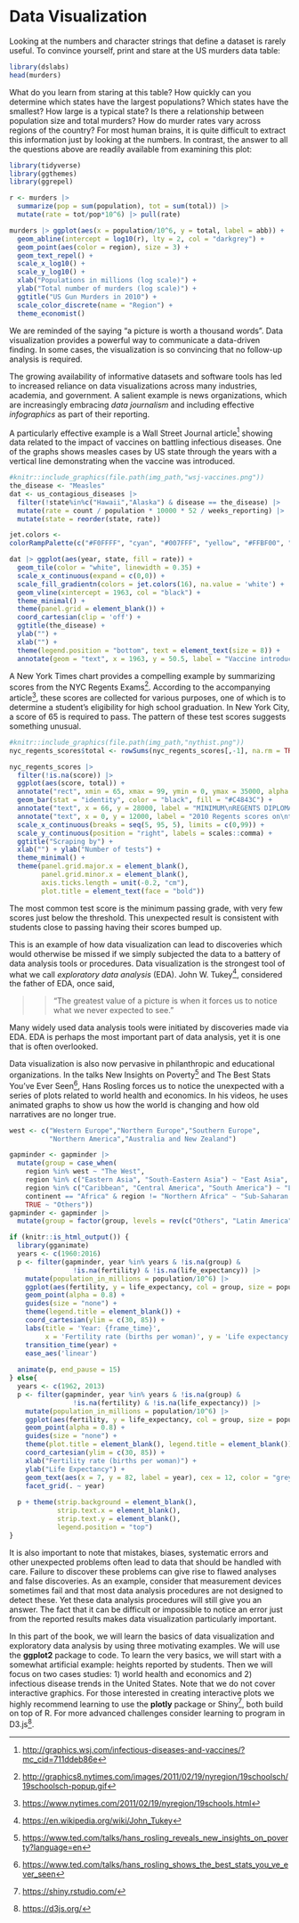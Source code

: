 # Data Visualization {.unnumbered}

Looking at the numbers and character strings that define a dataset is rarely useful. To convince yourself, print and stare at the US murders data table:

```r
library(dslabs)
head(murders)
```

What do you learn from staring at this table? How quickly can you determine which states have the largest populations? Which states have the smallest? How large is a typical state? Is there a relationship between population size and total murders? How do murder rates vary across regions of the country? For most human brains, it is quite difficult to extract this information just by looking at the numbers. In contrast, the answer to all the questions above are readily available from examining this plot:

```r
library(tidyverse)
library(ggthemes)
library(ggrepel)

r <- murders |> 
  summarize(pop = sum(population), tot = sum(total)) |> 
  mutate(rate = tot/pop*10^6) |> pull(rate)

murders |> ggplot(aes(x = population/10^6, y = total, label = abb)) +  
  geom_abline(intercept = log10(r), lty = 2, col = "darkgrey") +
  geom_point(aes(color = region), size = 3) +
  geom_text_repel() + 
  scale_x_log10() +
  scale_y_log10() +
  xlab("Populations in millions (log scale)") + 
  ylab("Total number of murders (log scale)") +
  ggtitle("US Gun Murders in 2010") +
  scale_color_discrete(name = "Region") +
  theme_economist()
```

We are reminded of the saying "a picture is worth a thousand words". Data visualization provides a powerful way to communicate a data-driven finding. In some cases, the visualization is so convincing that no follow-up analysis is required.

The growing availability of informative datasets and software tools has led to increased reliance on data visualizations across many industries, academia, and government. A salient example is news organizations, which are increasingly embracing *data journalism* and including effective *infographics* as part of their reporting.

A particularly effective example is a Wall Street Journal article[^intro-dataviz-1] showing data related to the impact of vaccines on battling infectious diseases. One of the graphs shows measles cases by US state through the years with a vertical line demonstrating when the vaccine was introduced.

[^intro-dataviz-1]: <http://graphics.wsj.com/infectious-diseases-and-vaccines/?mc_cid=711ddeb86e>

```r
#knitr::include_graphics(file.path(img_path,"wsj-vaccines.png"))
the_disease <- "Measles"
dat <- us_contagious_diseases |>
  filter(!state%in%c("Hawaii","Alaska") & disease == the_disease) |>
  mutate(rate = count / population * 10000 * 52 / weeks_reporting) |>
  mutate(state = reorder(state, rate))

jet.colors <-
colorRampPalette(c("#F0FFFF", "cyan", "#007FFF", "yellow", "#FFBF00", "orange", "red", "#7F0000"), bias = 2.25)

dat |> ggplot(aes(year, state, fill = rate)) +
  geom_tile(color = "white", linewidth = 0.35) +
  scale_x_continuous(expand = c(0,0)) +
  scale_fill_gradientn(colors = jet.colors(16), na.value = 'white') +
  geom_vline(xintercept = 1963, col = "black") +
  theme_minimal() + 
  theme(panel.grid = element_blank()) +
  coord_cartesian(clip = 'off') +
  ggtitle(the_disease) +
  ylab("") +
  xlab("") +  
  theme(legend.position = "bottom", text = element_text(size = 8)) + 
  annotate(geom = "text", x = 1963, y = 50.5, label = "Vaccine introduced", size = 3, hjust = 0)
```

<!--(Source: [Wall Street Journal](http://graphics.wsj.com/infectious-diseases-and-vaccines/))-->

A New York Times chart provides a compelling example by summarizing scores from the NYC Regents Exams[^intro-dataviz-2]. According to the accompanying article[^intro-dataviz-3], these scores are collected for various purposes, one of which is to determine a student's eligibility for high school graduation. In New York City, a score of 65 is required to pass. The pattern of these test scores suggests something unusual.

[^intro-dataviz-2]: <http://graphics8.nytimes.com/images/2011/02/19/nyregion/19schoolsch/19schoolsch-popup.gif>

[^intro-dataviz-3]: <https://www.nytimes.com/2011/02/19/nyregion/19schools.html>

```r
#knitr::include_graphics(file.path(img_path,"nythist.png"))
nyc_regents_scores$total <- rowSums(nyc_regents_scores[,-1], na.rm = TRUE)

nyc_regents_scores |> 
  filter(!is.na(score)) |>
  ggplot(aes(score, total)) + 
  annotate("rect", xmin = 65, xmax = 99, ymin = 0, ymax = 35000, alpha = .5) +
  geom_bar(stat = "identity", color = "black", fill = "#C4843C") + 
  annotate("text", x = 66, y = 28000, label = "MINIMUM\nREGENTS DIPLOMA\nSCORE IS 65", hjust = 0, size = 3) +
  annotate("text", x = 0, y = 12000, label = "2010 Regents scores on\nthe five most common tests", hjust = 0, size = 3) +
  scale_x_continuous(breaks = seq(5, 95, 5), limits = c(0,99)) + 
  scale_y_continuous(position = "right", labels = scales::comma) +
  ggtitle("Scraping by") + 
  xlab("") + ylab("Number of tests") + 
  theme_minimal() + 
  theme(panel.grid.major.x = element_blank(), 
        panel.grid.minor.x = element_blank(),
        axis.ticks.length = unit(-0.2, "cm"),
        plot.title = element_text(face = "bold"))
```

The most common test score is the minimum passing grade, with very few scores just below the threshold. This unexpected result is consistent with students close to passing having their scores bumped up.

This is an example of how data visualization can lead to discoveries which would otherwise be missed if we simply subjected the data to a battery of data analysis tools or procedures. Data visualization is the strongest tool of what we call *exploratory data analysis* (EDA). John W. Tukey[^intro-dataviz-4], considered the father of EDA, once said,

[^intro-dataviz-4]: <https://en.wikipedia.org/wiki/John_Tukey>

> > "The greatest value of a picture is when it forces us to notice what we never expected to see."

Many widely used data analysis tools were initiated by discoveries made via EDA. EDA is perhaps the most important part of data analysis, yet it is one that is often overlooked.

Data visualization is also now pervasive in philanthropic and educational organizations. In the talks New Insights on Poverty[^intro-dataviz-5] and The Best Stats You've Ever Seen[^intro-dataviz-6], Hans Rosling forces us to notice the unexpected with a series of plots related to world health and economics. In his videos, he uses animated graphs to show us how the world is changing and how old narratives are no longer true.

[^intro-dataviz-5]: <https://www.ted.com/talks/hans_rosling_reveals_new_insights_on_poverty?language=en>

[^intro-dataviz-6]: <https://www.ted.com/talks/hans_rosling_shows_the_best_stats_you_ve_ever_seen>

```r

west <- c("Western Europe","Northern Europe","Southern Europe",
          "Northern America","Australia and New Zealand")

gapminder <- gapminder |> 
  mutate(group = case_when(
    region %in% west ~ "The West",
    region %in% c("Eastern Asia", "South-Eastern Asia") ~ "East Asia",
    region %in% c("Caribbean", "Central America", "South America") ~ "Latin America",
    continent == "Africa" & region != "Northern Africa" ~ "Sub-Saharan Africa",
    TRUE ~ "Others"))
gapminder <- gapminder |> 
  mutate(group = factor(group, levels = rev(c("Others", "Latin America", "East Asia","Sub-Saharan Africa", "The West"))))

if (knitr::is_html_output()) {
  library(gganimate)
  years <- c(1960:2016)
  p <- filter(gapminder, year %in% years & !is.na(group) & 
                !is.na(fertility) & !is.na(life_expectancy)) |>
    mutate(population_in_millions = population/10^6) |>
    ggplot(aes(fertility, y = life_expectancy, col = group, size = population_in_millions)) +
    geom_point(alpha = 0.8) +
    guides(size = "none") +
    theme(legend.title = element_blank()) + 
    coord_cartesian(ylim = c(30, 85)) + 
    labs(title = 'Year: {frame_time}', 
         x = 'Fertility rate (births per woman)', y = 'Life expectancy') +
    transition_time(year) +
    ease_aes('linear')
  
  animate(p, end_pause = 15)
} else{
  years <- c(1962, 2013)
  p <- filter(gapminder, year %in% years & !is.na(group) & 
                !is.na(fertility) & !is.na(life_expectancy)) |>
    mutate(population_in_millions = population/10^6) |>
    ggplot(aes(fertility, y = life_expectancy, col = group, size = population_in_millions)) +
    geom_point(alpha = 0.8) +
    guides(size = "none") +
    theme(plot.title = element_blank(), legend.title = element_blank()) + 
    coord_cartesian(ylim = c(30, 85)) + 
    xlab("Fertility rate (births per woman)") +
    ylab("Life Expectancy") + 
    geom_text(aes(x = 7, y = 82, label = year), cex = 12, color = "grey") +
    facet_grid(. ~ year)
  
  p + theme(strip.background = element_blank(),
            strip.text.x = element_blank(),
            strip.text.y = element_blank(),
            legend.position = "top")
}
```

It is also important to note that mistakes, biases, systematic errors and other unexpected problems often lead to data that should be handled with care. Failure to discover these problems can give rise to flawed analyses and false discoveries. As an example, consider that measurement devices sometimes fail and that most data analysis procedures are not designed to detect these. Yet these data analysis procedures will still give you an answer. The fact that it can be difficult or impossible to notice an error just from the reported results makes data visualization particularly important.

In this part of the book, we will learn the basics of data visualization and exploratory data analysis by using three motivating examples. We will use the **ggplot2** package to code. To learn the very basics, we will start with a somewhat artificial example: heights reported by students. Then we will focus on two cases studies: 1) world health and economics and 2) infectious disease trends in the United States. Note that we do not cover interactive graphics. For those interested in creating interactive plots we highly recommend learning to use the __plotly__ package or Shiny[^shiny], both build on top of R. For more advanced challenges consider learning to program in D3.js[^d3].

[^shiny]: <https://shiny.rstudio.com/>
[^d3]: <https://d3js.org/>